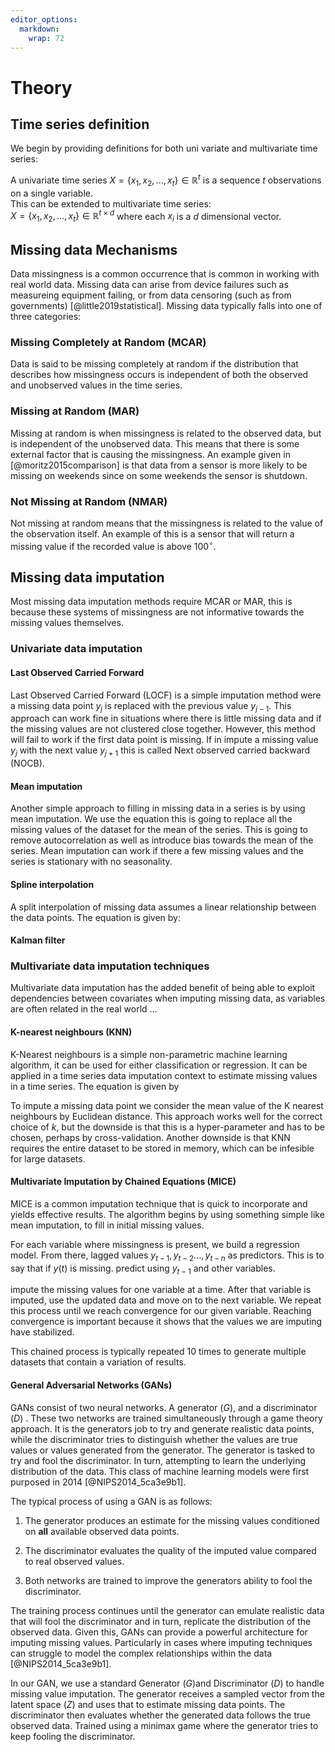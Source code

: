 ```yaml
---
editor_options: 
  markdown: 
    wrap: 72
---
```


# Theory

## Time series definition

We begin by providing definitions for both uni variate and multivariate
time series:

A univariate time series $X = \{x_1, x_2, ..., x_t\} \in \mathbb{R}^t$
is a sequence $t$ observations on a single variable.\
This can be extended to multivariate time series:\
$X = \{x_1, x_2, ..., x_t\}\in \mathbb{R}^{t\times d}$ where each $x_i$
is a $d$ dimensional vector.

## Missing data Mechanisms

Data missingness is a common occurrence that is common in working with
real world data. Missing data can arise from device failures such as
measureing equipment failing, or from data censoring (such as from
governments) [@little2019statistical]. Missing data typically falls into
one of three categories:

### Missing Completely at Random (MCAR)

Data is said to be missing completely at random if the distribution that
describes how missingness occurs is independent of both the observed and
unobserved values in the time series.

### Missing at Random (MAR)

Missing at random is when missingness is related to the observed data,
but is independent of the unobserved data. This means that there is some
external factor that is causing the missingness. An example given in
[@moritz2015comparison] is that data from a sensor is more likely to be
missing on weekends since on some weekends the sensor is shutdown.

### Not Missing at Random (NMAR)

Not missing at random means that the missingness is related to the value
of the observation itself. An example of this is a sensor that will
return a missing value if the recorded value is above 100$^\circ$.


## Missing data imputation

Most missing data imputation methods require MCAR or MAR, this is
because these systems of missingness are not informative towards the
missing values themselves. 


### Univariate data imputation \label{Section:univariateimputation}


#### Last Observed Carried Forward
Last Observed Carried Forward (LOCF) is a simple imputation method were a missing data point $y_j$ is replaced with the previous value $y_{j-1}$. This approach can work fine in situations where there is little missing data and if the missing values are not clustered close together. However, this method will fail to work if the first data point is missing. If in impute a missing value $y_j$ with the next value $y_{j+1}$ this is called Next observed carried backward (NOCB).


#### Mean imputation
Another simple approach to filling in missing data in a series is by using mean imputation. We use the equation \begin{equation}
\overline{y} = \sum_{i=1}^k \frac{y_i}{k}
\end{equation}
this is going to replace all the missing values of the dataset for the mean of the series. This is going to remove autocorrelation as well as introduce bias towards the mean of the series. Mean imputation can work if there a few missing values and the series is stationary with no seasonality.

#### Spline interpolation

A split interpolation of missing data assumes a linear relationship
between the data points. The equation is given by:
\begin{equation}\label{eqn:Split_interp}
f(x) = f(x_0) + \frac{f(x_1)-f(x_0)}{x_1-x_0}(x_1 - x_0)
\end{equation}

#### Kalman filter

### Multivariate data imputation techniques

Multivariate data imputation has the added benefit of being able to exploit dependencies between covariates when imputing missing data, as variables are often related in the real world ...
\todo[inline]{Work on making this sentence not as shit}

#### K-nearest neighbours (KNN)

K-Nearest neighbours is a simple non-parametric machine learning
algorithm, it can be used for either classification or regression. It
can be applied in a time series data imputation context to estimate
missing values in a time series. The equation is given by

\begin{equation}
\frac{1}{K}\sum_{j=1}^K Y_j.
\end{equation}
To impute a missing data point we consider the mean value of the K nearest neighbours by Euclidean distance. This approach works well for the correct choice of $k$, but the downside is that this is a hyper-parameter and has to be chosen, perhaps by cross-validation. Another downside is that KNN requires the entire dataset to be stored in memory, which can be infesible for large datasets.

#### Multivariate Imputation by Chained Equations (MICE)

MICE is a common imputation technique that is quick to incorporate and
yields effective results. The algorithm begins by using something simple
like mean imputation, to fill in initial missing values.

For each variable where missingness is present, we build a regression
model. From there, lagged values ${y_{t-1}, y_{t-2}...,y_{t-n}}$ as
predictors. This is to say that if ${y(t)}$ is missing. predict using
$y_{t-1}$ and other variables.

impute the missing values for one variable at a time. After that
variable is imputed, use the updated data and move on to the next
variable. We repeat this process until we reach convergence for our
given variable. Reaching convergence is important because it shows that the values we are imputing have stabilized. 

This chained process is typically repeated 10 times to generate
multiple datasets that contain a variation of results.



#### General Adversarial Networks (GANs)

GANs consist of two neural networks. A generator $(G)$, and a
discriminator $(D)$ . These two networks are trained simultaneously
through a game theory approach. It is the generators job to try and
generate realistic data points, while the discriminator tries to
distinguish whether the values are true values or values generated from
the generator. The generator is tasked to try and fool the
discriminator. In turn, attempting to learn the underlying distribution
of the data. This class of machine learning models were first purposed
in 2014 [@NIPS2014_5ca3e9b1].

The typical process of using a GAN is as follows:

1)  The generator produces an estimate for the missing values
    conditioned on **all** available observed data points.

2)  The discriminator evaluates the quality of the imputed value
    compared to real observed values.

3)  Both networks are trained to improve the generators ability to fool
    the discriminator.

The training process continues until the generator can emulate realistic
data that will fool the discriminator and in turn, replicate the
distribution of the observed data. Given this, GANs can provide a
powerful architecture for imputing missing values. Particularly in cases
where imputing techniques can struggle to model the complex
relationships within the data [@NIPS2014_5ca3e9b1].

\begin{figure}
\centering
\includegraphics{graphs/gan_architecture.png}

\caption{Structure of a generative adversial network}
\label{fig:GAN_str}
\end{figure}
In our GAN, we use a standard Generator $(G)$and Discriminator $(D)$ to
handle missing value imputation. The generator receives a sampled vector
from the latent space $(Z)$ and uses that to estimate missing data
points. The discriminator then evaluates whether the generated data
follows the true observed data. Trained using a minimax game where the
generator tries to keep fooling the discriminator.









